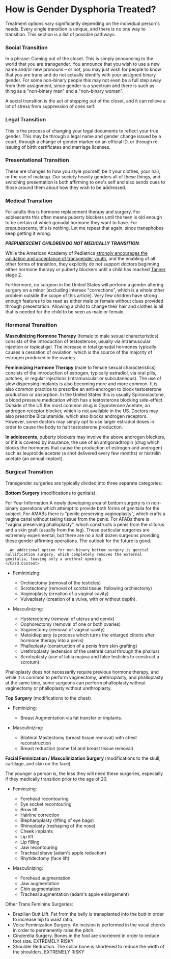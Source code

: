 
<PageMeta
  title="Treating Gender Dysphoria"
  linkTitle="Treatment"
  description="Transition is the cure."
/>

<Disclaimer />

# How is Gender Dysphoria Treated?

Treatment options vary significantly depending on the individual person's needs. Every single transition is unique, and there is no one way to transition. This section is a list of possible pathways.

### Social Transition

In a phrase: Coming out of the closet. This is simply announcing to the world that you are transgender. You announce that you wish to use a new name and/or new pronouns – or not, you may just wish for people to know that you are trans and do not actually identify with your assigned binary gender. For some non-binary people this may not even be a full step away from their assignment, since gender is a spectrum and there is such as thing as a "non-binary man" and a "non-binary woman".

A social transition is the act of stepping out of the closet, and it can relieve a lot of stress from suppression of ones self.

### Legal Transition

This is the process of changing your legal documents to reflect your true gender. This may be through a legal name and gender change issued by a court, through a change of gender marker on an official ID, or through re-issuing of birth certificates and marriage licenses.

### Presentational Transition

These are changes to how you style yourself, be it your clothes, your hair, or the use of makeup. Our society heavily genders all of these things, and switching presentation is both affirming to one's self and also sends cues to those around them about how they wish to be addressed.

### Medical Transition

For adults this is hormone replacement therapy and surgery. For adolescents this often means puberty blockers until the teen is old enough to be certain of which gonadal hormone they want to have. For prepubescents, this is nothing. Let me repeat that again, since transphobes keep getting it wrong.

***PREPUBESCENT CHILDREN DO NOT MEDICALLY TRANSITION***.

While the American Academy of Pediatrics [strongly encourages the validation and acceptance of transgender youth](https://pediatrics.aappublications.org/content/pediatrics/early/2018/09/13/peds.2018-2162.full.pdf), and the enabling of all other forms of transition, they explicitly do not support doctors beginning either hormone therapy or puberty blockers until a child has reached [Tanner stage 2](https://en.wikipedia.org/wiki/Tanner_scale).

Furthermore, no surgeon in the United States will perform a gender altering surgery on a minor (excluding intersex "corrections", which is a whole other problem outside the scope of this article). Very few children have strong enough features to be read as either male or female without clues provided through presentation. Allowing a child to change their hair and clothes is all that is needed for the child to be seen as male or female.

### Hormonal Transition

**Masculinizing Hormone Therapy** (female to male sexual characteristics) consists of the introduction of testosterone, usually via intramuscular injection or topical gel. The increase in total gonadal hormones typically causes a cessation of ovulation, which is the source of the majority of estrogen produced in the ovaries.

**Femininizing Hormone Therapy** (male to female sexual characteristics) consists of the introduction of estrogen, typically estradiol, via oral pills, patches, or regular injections (intramuscular or subcutaneous). The use of slow dispensing implants is also becoming more and more common. It is also common practice to prescribe an anti-androgen to block testosterone production or absorption. In the United States this is usually Spironolactone, a blood pressure medication which has a testosterone blocking side-effect. Outside of the US the most common drug is Cyproterone Acetate, an androgen receptor blocker, which is not available in the US. Doctors may also prescribe Bicalutamide, which also blocks androgen receptors. However, some doctors may simply opt to use larger estradiol doses in order to cause the body to halt testosterone production.

**In adolescents**, puberty blockers may involve the above androgen blockers, or if it is covered by insurance, the use of an antigonadtropin (drug which blocks the hormones that cause the production of estrogen and androgen) such as leuprolide acetate (a shot delivered every few months) or histrelin acetate (an annual implant).

### Surgical Transition

Transgender surgeries are typically divided into three separate categories:

**Bottom Surgery** (modifications to genitals).

<Gutter>
  <Card>
    <Card.Header>For Your Information</Card.Header>
    <Card.Content>
      A newly developing area of bottom surgery is in non-binary operations which attempt to provide both forms of genitalia for the subject. For AMABs there is "penile preserving vaginoplasty", which crafts a vagina canal without taking tissue from the penis. For AFABs there is "vagina preserving phalloplasty", which constructs a penis from the clitorus and a skin graft (usually from the leg). These particular surgeries are extremely experimental, but there are no a half dozen surgeons providing these gender affirming operations. The outlook for the future is good.

      An additional option for non-binary bottom surgery is genital nullification surgery, which completely removes the external genitalia, leaving only a urethral opening.
    </Card.Content>
  </Card>
</Gutter>

- Femininizing:

  - Orchiectomy (removal of the testicles)
  - Scrotectomy (removal of scrotal tissue, following orchiectomy)
  - Vaginoplasty (creation of a vaginal cavity)
  - Vulvaplasty (creation of a vulva, with or without depth).

- Masculinizing:

  - Hysterectomy (removal of uterus and cervix)
  - Oophorectomy (removal of one or both ovaries)
  - Vaginectomy (removal of vaginal cavity)
  - Metoidioplasty (a process which turns the enlarged clitoris after hormone therapy into a penis)
  - Phalloplasty (construction of a penis from skin grafting)
  - Urethroplasty (extension of the urethral canal through the phallus)
  - Scrotoplasty (use of labia majora and false testicles to construct a scrotum).

Phalloplasty does not necessarily require previous hormone therapy, and while it is common to perform vaginectomy, urethroplasty, and phalloplasty at the same time, some surgeons can perform phalloplasty without vaginectomy or phalloplasty without urethroplasty.  

**Top Surgery** (modifications to the chest)

- Feminizing:
  
  - Breast Augmentation via fat transfer or implants.

- Masculinizing:

  - Bilateral Mastectomy (breast tissue removal) with chest reconstruction
  - Breast reduction (some fat and breast tissue removal)

**Facial Feminization / Masculinization Surgery** (modifications to the skull, cartilage, and skin on the face).

  The younger a person is, the less they will need these surgeries, especially if they medically transition prior to the age of 20.

- Feminizing:

  - Forehead recontouring
  - Eye socket recontouring
  - Brow lift
  - Hairline correction
  - Blepharoplasty (lifting of eye bags)
  - Rhinoplasty (reshaping of the nose)
  - Cheek implants
  - Lip lift
  - Lip filling
  - Jaw recontouring
  - Tracheal shave (adam's apple reduction)
  - Rhytidectomy (face lift)

- Masculinizing:

  - Forehead augmentation
  - Jaw augmentation
  - Chin augmentation
  - Tracheal augmentation (adam's apple enlargement)

Other Trans Feminine Surgeries:

- Brazilian Butt Lift. Fat from the belly is transplanted into the butt in order to increase hip to waist ratio.
- Voice Feminization Surgery. An incision is performed in the vocal chords in order to permanently raise the pitch.
- Cinderella Surgery. Bones in the foot are shortened in order to reduce foot size. EXTREMELY RISKY
- Shoulder Reduction. The collar bone is shortened to reduce the width of the shoulders. EXTREMELY RISKY
